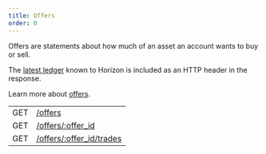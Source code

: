 ```yaml
---
title: Offers
order: 0
---
```



Offers are statements about how much of an asset an account wants to buy or sell.

The [latest ledger](../../structure/consistency.mdx) known to Horizon is included as an HTTP header in the response.

Learn more about [offers](../../../../../../learn/glossary.mdx#decentralized-exchange).

<EndpointsTable title="Endpoints">

|     |                                                                  |
| --- | ---------------------------------------------------------------- |
| GET | [/offers](../../get-all-offers.api.mdx)                          |
| GET | [/offers/:offer_id](../../get-offer-by-offer-id.api.mdx)         |
| GET | [/offers/:offer_id/trades](../../get-trades-by-offer-id.api.mdx) |

</EndpointsTable>
